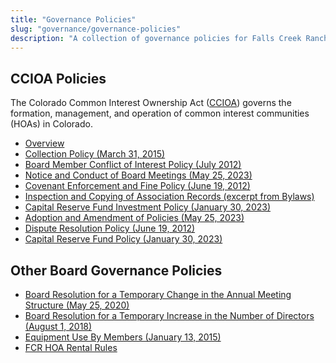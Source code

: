 ```yaml
---
title: "Governance Policies"
slug: "governance/governance-policies"
description: "A collection of governance policies for Falls Creek Ranch, including CCIOA, collection policies, and board member conduct."
---
```



## CCIOA Policies

The Colorado Common Interest Ownership Act ([CCIOA](https://dre.colorado.gov/ccioa-and-other-state-local-and-federal-laws)) governs the formation, management, and operation of common interest communities (HOAs) in Colorado.

- [Overview](/uploads/2012/05/CCIOA-Policies-Overview.pdf)
- [Collection Policy (March 31, 2015)](/uploads/2012/05/FCRCollectionPolicy1.pdf)
- [Board Member Conflict of Interest Policy (July 2012)](/uploads/2012/05/FCRA-Board-Member-Conflict-of-Interest-1.pdf)
- [Notice and Conduct of Board Meetings (May 25, 2023)](/uploads/documents/bylaws/notice_and_conduct_of_board_meetings_updated_2023.pdf)
- [Covenant Enforcement and Fine Policy (June 19, 2012)](/uploads/2012/05/Covenant-Enforcement-Dispute-Resolution-and-Fine-Policy-June-2012.pdf)
- [Inspection and Copying of Association Records (excerpt from Bylaws)](/uploads/2012/05/Inspection-and-Copying-of-Association-Records.pdf)
- [Capital Reserve Fund Investment Policy (January 30, 2023)](/uploads/2023/02/FCR-Capital-Reserve-Fund-Investment-Policy-January-30-2023.pdf)
- [Adoption and Amendment of Policies (May 25, 2023)](/uploads/documents/bylaws/adoption_and_amendment_of_policies_policy_2023_05_23.pdf)
- [Dispute Resolution Policy (June 19, 2012)](/uploads/2012/05/Dispute-Resolution-Policy.pdf)
- [Capital Reserve Fund Policy (January 30, 2023)](/uploads/2023/02/FCR-Capital-Reserve-Fund-Policy-January-30-2023.pdf)

## Other Board Governance Policies

- [Board Resolution for a Temporary Change in the Annual Meeting Structure (May 25, 2020)](/uploads/2012/05/FCR-AM-Resolution.pdf)
- [Board Resolution for a Temporary Increase in the Number of Directors (August 1, 2018)](/uploads/2012/05/fcraboardresolution0818.pdf)
- [Equipment Use By Members (January 13, 2015)](/uploads/2012/05/Equipment_Rules_and_Regulations.pdf)
- [FCR HOA Rental Rules](/uploads/2012/05/FCR-HOA-Rental-Rules-1.pdf)

<FileHistory file="src/content/docs/governance/governance-policies.mdx" />